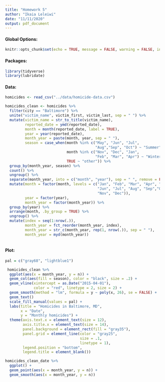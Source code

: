 ```yaml
---
title: "Homework 5"
author: "Ikaia Leleiwi"
date: "11/11/2020"
output: pdf_document
---
```

#### Global Options: 
```r
knitr::opts_chunk$set(echo = TRUE, message = FALSE, warning = FALSE, include = TRUE)
```

#### Packages: 
```r
library(tidyverse)
library(lubridate)
```

#### Data:
```r
homicides <- read_csv("../data/homicide-data.csv")

homicides_clean <- homicides %>%
  filter(city == "Baltimore") %>%
  unite("victim_name", victim_first, victim_last, sep = " ") %>%
  mutate(victim_name = str_to_title(victim_name),
         reported_date = ymd(reported_date),
         month = month(reported_date, label = TRUE),
         year = year(reported_date),
         month_year = paste(month, year, sep = " "),
         season = case_when(month %in% c("May", "Jun", "Jul", 
                                         "Aug","Sep", "Oct") ~ "Summer",
                            month %in% c("Nov", "Dec", "Jan", 
                                         "Feb", "Mar", "Apr") ~ "Winter",
                            TRUE ~ "other")) %>%
  group_by(month_year, season) %>%
  count() %>%
  ungroup() %>%
  separate(month_year, into = c("month", "year"), sep = " ", remove = FALSE) %>%
  mutate(month = factor(month, levels = c("Jan", "Feb", "Mar", "Apr", "May", 
                                          "Jun", "Jul", "Aug", "Sep","Oct", 
                                          "Nov", "Dec")),
         year = factor(year),
         month_year = factor(month_year)) %>%
  group_by(year) %>%
  arrange(month, .by_group = TRUE) %>%
  ungroup() %>%
  mutate(index = seq(1:nrow(.)),
         month_year = fct_reorder(month_year, index),
         month_year = str_c(month_year, rep(1, nrow(.)), sep = " "),
         month_year = myd(month_year))
       

```

#### Plot:
```r
pal = c("gray68", "lightblue1")

 homicides_clean %>%
  ggplot(aes(x = month_year, y = n)) +
  geom_col(aes(fill = season), color = "black", size = .2) +
  geom_vline(xintercept = as.Date("2015-04-01"), 
             color = "red", linetype = 2, size = 2) +
  geom_smooth(method = "lm", formula = y ~ poly(x, 26), se = FALSE) +
  geom_text() 
  scale_fill_manual(values = pal) +
  labs(title = "Homicides in Baltimore, MD",
       x = "Date",
       y = "Monthly homicides") +
  theme(axis.text.x = element_text(size = 12),
        axis.title.x = element_text(size = 14),
        panel.background = element_rect(fill = "gray35"),
        panel.grid = element_line(color = "gray25",
                                  size = .1,
                                  linetype = 1),
        legend.position = "bottom",
        legend.title = element_blank())

```

```r
homicides_clean_date %>%
  ggplot() +
  geom_point(aes(x = month_year, y = n)) +
  geom_smooth(aes(x = month_year, y = n))
```

